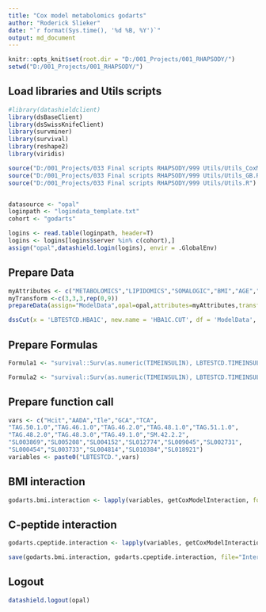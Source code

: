 ```yaml
---
title: "Cox model metabolomics godarts"
author: "Roderick Slieker"
date: "`r format(Sys.time(), '%d %B, %Y')`"
output: md_document
---
```


```r
knitr::opts_knit$set(root.dir = "D:/001_Projects/001_RHAPSODY/")
setwd("D:/001_Projects/001_RHAPSODY/")
```

## Load libraries and Utils scripts

```r
#library(datashieldclient)
library(dsBaseClient)
library(dsSwissKnifeClient)
library(survminer)
library(survival)
library(reshape2)
library(viridis)

source("D:/001_Projects/033 Final scripts RHAPSODY/999 Utils/Utils_CoxModels.R")
source("D:/001_Projects/033 Final scripts RHAPSODY/999 Utils/Utils_GB.R")
source("D:/001_Projects/033 Final scripts RHAPSODY/999 Utils/Utils.R")


datasource <- "opal"
loginpath <- "logindata_template.txt"
cohort <- "godarts"

logins <- read.table(loginpath, header=T)
logins <- logins[logins$server %in% c(cohort),]
assign("opal",datashield.login(logins), envir = .GlobalEnv)
```

## Prepare Data

```r
myAttributes <- c("METABOLOMICS","LIPIDOMICS","SOMALOGIC","BMI","AGE","SEX","HDL","HBA1C","CPEPTIDE","TIMETOINSULIN", "TIMEINSULINSTATUS","DIABDUR")
myTransform <-c(3,3,3,rep(0,9))
prepareData(assign="ModelData",opal=opal,attributes=myAttributes,transformVector=myTransform, plusOne = TRUE, cohort = "godarts")

dssCut(x = 'LBTESTCD.HBA1C', new.name = 'HBA1C.CUT', df = 'ModelData', breaks = c(0,53,75,140), datasources = opal)
```

## Prepare Formulas

```r
Formula1 <- "survival::Surv(as.numeric(TIMEINSULIN), LBTESTCD.TIMEINSULINSTATUS) ~ %s*VSTESTCD.BMI + survival::strata(HBA1C.CUT) + age + sex"

Formula2 <- "survival::Surv(as.numeric(TIMEINSULIN), LBTESTCD.TIMEINSULINSTATUS) ~ %s*LBTESTCD.CPEPTIDE + survival::strata(HBA1C.CUT) + age + sex + VSTESTCD.BMI"
```

## Prepare  function call

```r
vars <- c("Hcit","AADA","Ile","GCA","TCA",
"TAG.50.1.0","TAG.46.1.0","TAG.46.2.0","TAG.48.1.0","TAG.51.1.0",
"TAG.48.2.0","TAG.48.3.0","TAG.49.1.0","SM.42.2.2",
"SL003869","SL005208","SL004152","SL012774","SL009045","SL002731",
"SL000454","SL003733","SL004814","SL010384","SL018921")
variables <- paste0("LBTESTCD.",vars)
```

## BMI interaction

```r
godarts.bmi.interaction <- lapply(variables, getCoxModelInteraction, form  = Formula1, cohort = "godarts", nameVar = "%s:VSTESTCD.BMI", data ="ModelData") %>% do.call(what=rbind)
```

## C-peptide interaction

```r
godarts.cpeptide.interaction <- lapply(variables, getCoxModelInteraction, form  = Formula2, cohort = "godarts", nameVar = "%s:LBTESTCD.CPEPTIDE", data ="ModelData") %>% do.call(what=rbind)
```

```r
save(godarts.bmi.interaction, godarts.cpeptide.interaction, file="Interaction_models_GoDarts.RData")
```

## Logout

```r
datashield.logout(opal)
```


